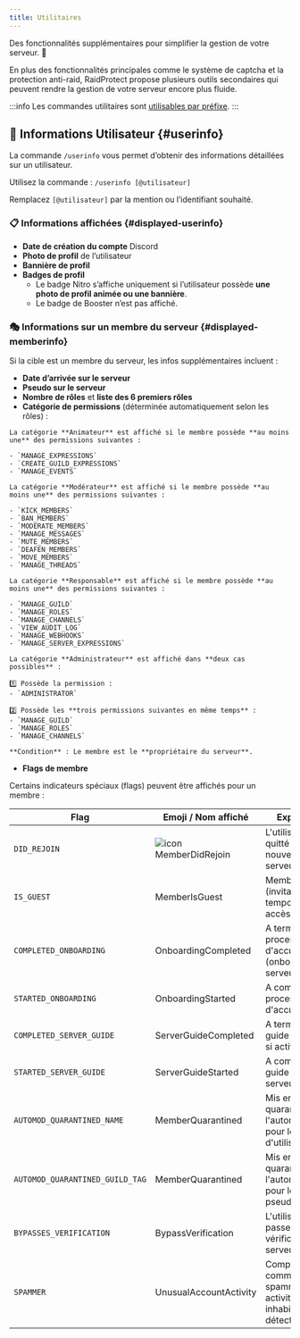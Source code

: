 ```yaml
---
title: Utilitaires
---
```



Des fonctionnalités supplémentaires pour simplifier la gestion de votre serveur. 🔧

En plus des fonctionnalités principales comme le système de captcha et la protection anti-raid, RaidProtect propose plusieurs outils secondaires qui peuvent rendre la gestion de votre serveur encore plus fluide.

:::info
Les commandes utilitaires sont [utilisables par préfixe](../guides/prefix.md).
:::

## 👤 Informations Utilisateur {#userinfo}

La commande `/userinfo` vous permet d’obtenir des informations détaillées sur un utilisateur.

Utilisez la commande : ```/userinfo [@utilisateur]```

Remplacez `[@utilisateur]` par la mention ou l’identifiant souhaité.

### 📋 Informations affichées {#displayed-userinfo}

- **Date de création du compte** Discord
- **Photo de profil** de l’utilisateur
- **Bannière de profil**
- **Badges de profil**
  - Le badge Nitro s’affiche uniquement si l’utilisateur possède **une photo de profil animée ou une bannière**.
  - Le badge de Booster n’est pas affiché.


### 🎭 Informations sur un membre du serveur {#displayed-memberinfo}

Si la cible est un membre du serveur, les infos supplémentaires incluent :

- **Date d’arrivée sur le serveur**
- **Pseudo sur le serveur**
- **Nombre de rôles** et **liste des 6 premiers rôles**
- **Catégorie de permissions** (déterminée automatiquement selon les rôles) :

<SeparatedBox>
<Tabs>
  <TabItem value="animator" label="Animateur" default>

    La catégorie **Animateur** est affiché si le membre possède **au moins une** des permissions suivantes :

    - `MANAGE_EXPRESSIONS`
    - `CREATE_GUILD_EXPRESSIONS`
    - `MANAGE_EVENTS`

  </TabItem>
  <TabItem value="moderator" label="Modérateur">

    La catégorie **Modérateur** est affiché si le membre possède **au moins une** des permissions suivantes :

    - `KICK_MEMBERS`
    - `BAN_MEMBERS`
    - `MODERATE_MEMBERS`
    - `MANAGE_MESSAGES`
    - `MUTE_MEMBERS`
    - `DEAFEN_MEMBERS`
    - `MOVE_MEMBERS`
    - `MANAGE_THREADS`

  </TabItem>
  <TabItem value="manager" label="Responsable">

    La catégorie **Responsable** est affiché si le membre possède **au moins une** des permissions suivantes :

    - `MANAGE_GUILD`
    - `MANAGE_ROLES`
    - `MANAGE_CHANNELS`
    - `VIEW_AUDIT_LOG`
    - `MANAGE_WEBHOOKS`
    - `MANAGE_SERVER_EXPRESSIONS`

  </TabItem>
  <TabItem value="admin" label="Administrateur">

    La catégorie **Administrateur** est affiché dans **deux cas possibles** :

    1️⃣ Possède la permission :
    - `ADMINISTRATOR`

    2️⃣ Possède les **trois permissions suivantes en même temps** :
    - `MANAGE_GUILD`
    - `MANAGE_ROLES`
    - `MANAGE_CHANNELS`

  </TabItem>
  <TabItem value="owner" label="Propriétaire">

    **Condition** : Le membre est le **propriétaire du serveur**.

  </TabItem>
</Tabs>
</SeparatedBox>

- **Flags de membre**

Certains indicateurs spéciaux (flags) peuvent être affichés pour un membre :

| **Flag**                                 | **Emoji / Nom affiché**      | **Explication**                                                   |
| ---------------------------------------- | ---------------------------- | ----------------------------------------------------------------- |
| `DID_REJOIN`                             | <img  src="./assets/icons/MemberDidRejoin.svg"  alt="icon MemberDidRejoin" title=":MemberDidRejoin:"/>              | L'utilisateur a quitté et rejoint à nouveau le serveur.           |
| `IS_GUEST`                               | MemberIsGuest                | Membre invité (invitation temporaire ou accès invité).            |
| `COMPLETED_ONBOARDING`                   | OnboardingCompleted          | A terminé le processus d'accueil (onboarding) du serveur.         |
| `STARTED_ONBOARDING`                     | OnboardingStarted            | A commencé le processus d'accueil.                                |
| `COMPLETED_SERVER_GUIDE`                 | ServerGuideCompleted         | A terminé le guide du serveur si activé.                          |
| `STARTED_SERVER_GUIDE`                   | ServerGuideStarted           | A commencé le guide du serveur.                                   |
| `AUTOMOD_QUARANTINED_NAME`               | MemberQuarantined            | Mis en quarantaine par l'automodération pour le nom d'utilisateur.|
| `AUTOMOD_QUARANTINED_GUILD_TAG`          | MemberQuarantined            | Mis en quarantaine par l'automodération pour le tag ou pseudo.    |
| `BYPASSES_VERIFICATION`                  | BypassVerification           | L'utilisateur peut passer outre la vérification du serveur.       |
| `SPAMMER`                                | UnusualAccountActivity       | Compte marqué comme spammeur ou activité inhabituelle détectée.   |